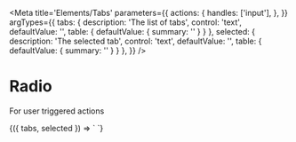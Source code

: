 
<Meta
  title='Elements/Tabs'
  parameters={{
    actions: {
      handles: ['input'],
    },
  }}
  argTypes={{
    tabs: {
      description: 'The list of tabs',
      control: 'text',
      defaultValue: '',
      table: { defaultValue: { summary: '' } }
    },
    selected: {
      description: 'The selected tab',
      control: 'text',
      defaultValue: '',
      table: { defaultValue: { summary: '' } }
    },
  }}
/>

# Radio

For user triggered actions

<Canvas>
  <Story
    name='Tabs'
    args={{
      tabs: 'Tab 1, Tab 2, Tab 3',
      selected: 'Tab 1'
    }}
  >
    {({ tabs, selected }) => `
      <v-tabs
        tabs="${tabs}"
        selected="${selected}"
      />
    `}
  </Story>
</Canvas>

